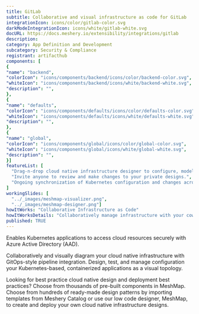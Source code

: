 ```yaml
---
title: GitLab
subtitle: Collaborative and visual infrastructure as code for GitLab
integrationIcon: icons/color/gitlab-color.svg
darkModeIntegrationIcon: icons/white/gitlab-white.svg
docURL: https://docs.meshery.io/extensibility/integrations/gitlab
description: 
category: App Definition and Development
subcategory: Security & Compliance
registrant: artifacthub
components: [
{
"name": "backend",
"colorIcon": "icons/components/backend/icons/color/backend-color.svg",
"whiteIcon": "icons/components/backend/icons/white/backend-white.svg",
"description": "",
},
{
"name": "defaults",
"colorIcon": "icons/components/defaults/icons/color/defaults-color.svg",
"whiteIcon": "icons/components/defaults/icons/white/defaults-white.svg",
"description": "",
},
{
"name": "global",
"colorIcon": "icons/components/global/icons/color/global-color.svg",
"whiteIcon": "icons/components/global/icons/white/global-white.svg",
"description": "",
}]
featureList: [
  "Drag-n-drop cloud native infrastructure designer to configure, model, and deploy your workloads.",
  "Invite anyone to review and make changes to your private designs.",
  "Ongoing synchronization of Kubernetes configuration and changes across any number of clusters."
]
workingSlides: [
  "../_images/meshmap-visualizer.png",
  "../_images/meshmap-designer.png"]
howItWorks: "Collaborative Infrastructure as Code"
howItWorksDetails: "Collaboratively manage infrastructure with your coworkers synchronously sharing the same designs."
published: TRUE
---
```

<p>
Enables Kubernetes applications to access cloud resources securely with Azure Active Directory (AAD).
</p>
<p>
    Collaboratively and visually diagram your cloud native infrastructure with GitOps-style pipeline integration. Design, test, and manage configuration your Kubernetes-based, containerized applications as a visual topology.
</p>
<p>
    Looking for best practice cloud native design and deployment best practices? Choose from thousands of pre-built components in MeshMap. Choose from hundreds of ready-made design patterns by importing templates from Meshery Catalog or use our low code designer, MeshMap, to create and deploy your own cloud native infrastructure designs.
</p>
